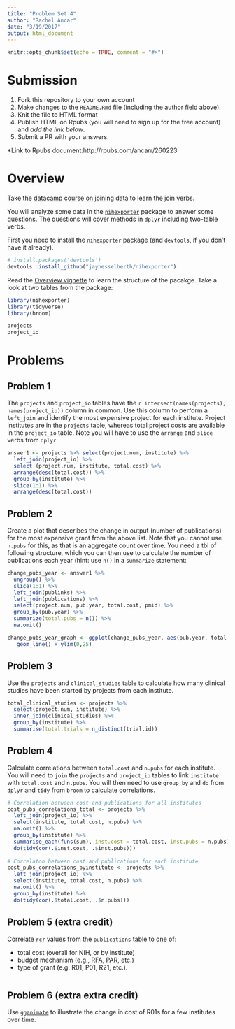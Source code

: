```yaml
---
title: "Problem Set 4"
author: "Rachel Ancar"
date: "3/19/2017"
output: html_document
---
```


```r
knitr::opts_chunk$set(echo = TRUE, comment = "#>")
```

# Submission

1. Fork this repository to your own account
1. Make changes to the `README.Rmd` file (including the author field above).
1. Knit the file to HTML format
1. Publish HTML on Rpubs (you will need to sign up for the free account) and *add the link below*.
1. Submit a PR with your answers.

*Link to Rpubs document:http://rpubs.com/ancarr/260223

# Overview

Take the [datacamp course on joining data](https://www.datacamp.com/courses/joining-data-in-r-with-dplyr) to learn the join verbs.

You will analyze some data in the [`nihexporter`](https://github.com/jayhesselberth/nihexporter) package to answer some questions. The questions will cover methods in `dplyr` including two-table verbs.

First you need to install the `nihexporter` package (and `devtools`, if you don't have it already).

```r
# install.packages('devtools')
devtools::install_github("jayhesselberth/nihexporter")
```

Read the [Overview vignette](http://jayhesselberth.github.io/nihexporter/articles/nihexporter.html) to learn the structure of the pacakge. Take a look at two tables from the package:

```r
library(nihexporter)
library(tidyverse)
library(broom)

projects
project_io
```

# Problems

## Problem 1

The `projects` and `project_io` tables have the `r intersect(names(projects), names(project_io))` column in common. Use this column to perform a `left_join` and identify the most expensive project for each institute. Project institutes are in the `projects` table, whereas total project costs are available in the `project_io` table. Note you will have to use the `arrange` and `slice` verbs from `dplyr`.

```r

answer1 <- projects %>% select(project.num, institute) %>% 
  left_join(project_io) %>% 
  select (project.num, institute, total.cost) %>% 
  arrange(desc(total.cost)) %>% 
  group_by(institute) %>% 
  slice(1:1) %>% 
  arrange(desc(total.cost)) 

```

## Problem 2

Create a plot that describes the change in output (number of publications) for the most expensive grant from the above list. Note that you cannot use `n.pubs` for this, as that is an aggregate count over time. You need a tbl of following structure, which you can then use to calculate the number of publications each year (hint: use `n()` in a `summarize` statement:

```r

change_pubs_year <- answer1 %>% 
  ungroup() %>% 
  slice(1:1) %>%
  left_join(publinks) %>%
  left_join(publications) %>%
  select(project.num, pub.year, total.cost, pmid) %>%
  group_by(pub.year) %>% 
  summarize(total.pubs = n()) %>%
  na.omit()

```

```r

change_pubs_year_graph <- ggplot(change_pubs_year, aes(pub.year, total.pubs)) + geom_point() + 
   geom_line() + ylim(0,25)

```

## Problem 3

Use the `projects` and `clinical_studies` table to calculate how many clinical studies have been started by projects from each institute.

```r

total_clinical_studies <- projects %>% 
  select(project.num, institute) %>% 
  inner_join(clinical_studies) %>% 
  group_by(institute) %>% 
  summarise(total.trials = n_distinct(trial.id)) 

```

## Problem 4

Calculate correlations between `total.cost` and `n.pubs` for each institute. You will need to `join` the `projects` and `project_io` tables to link `institute` with `total.cost` and `n.pubs`. You will then need to use `group_by` and `do` from `dplyr` and `tidy` from `broom` to calculate correlations.

```r

# Correlation between cost and publications for all institutes 
cost_pubs_correlations_total <- projects %>% 
  left_join(project_io) %>% 
  select(institute, total.cost, n.pubs) %>% 
  na.omit() %>% 
  group_by(institute) %>% 
  summarise_each(funs(sum), inst.cost = total.cost, inst.pubs = n.pubs) %>% 
  do(tidy(cor(.$inst.cost, .$inst.pubs))) 
  
# Correlaton between cost and publications for each institute 
cost_pubs_correlations_byinstitute <- projects %>% 
  left_join(project_io) %>% 
  select(institute, total.cost, n.pubs) %>% 
  na.omit() %>% 
  group_by(institute) %>% 
  do(tidy(cor(.$total.cost, .$n.pubs)))  

```

## Problem 5 (extra credit)

Correlate [`rcr`](https://icite.od.nih.gov/) values from the `publications` table to one of:

- total cost (overall for NIH, or by institute)
- budget mechanism (e.g., RFA, PAR, etc.)
- type of grant (e.g. R01, P01, R21, etc.). 

```r
```

## Problem 6 (extra extra credit)

Use [`gganimate`](https://github.com/dgrtwo/gganimate) to illustrate the change in cost of R01s for a few institutes over time.

```r
```
